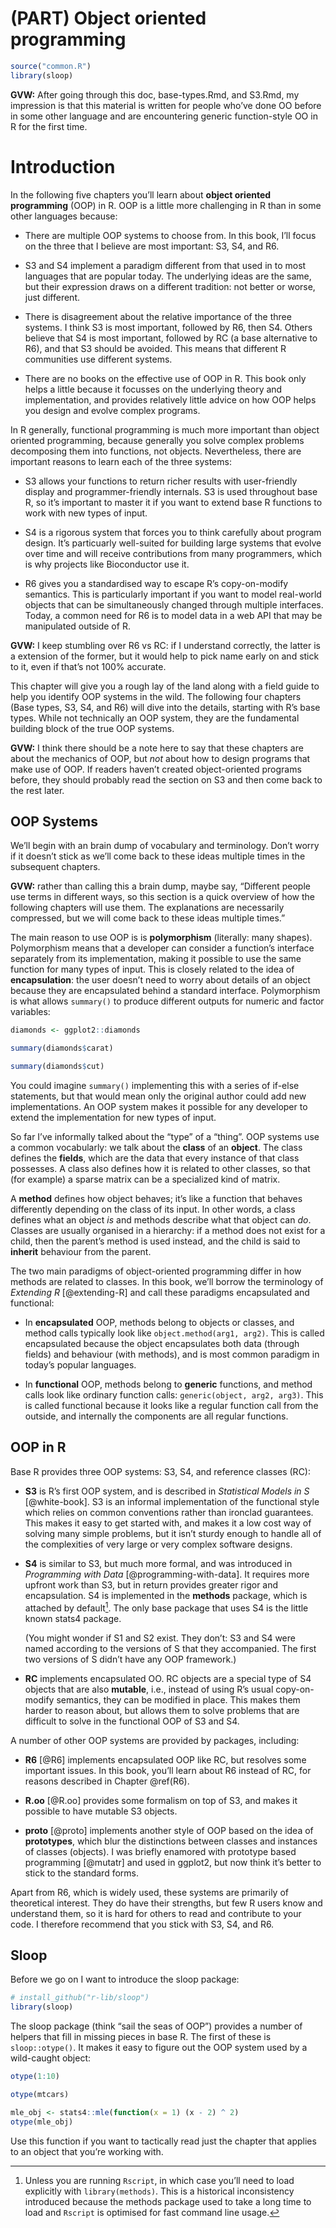 # (PART) Object oriented programming {-}
\index{object-oriented programming}

```r
source("common.R")
library(sloop)
```

**GVW:** After going through this doc, base-types.Rmd, and S3.Rmd, my impression is that this material is written for people who've done OO before in some other language and are encountering generic function-style OO in R for the first time.

# Introduction {#oo .unnumbered}

In the following five chapters you'll learn about __object oriented programming__ (OOP) in R. OOP is a little more challenging in R than in some other languages because:

* There are multiple OOP systems to choose from. In this book, I'll focus 
  on the three that I believe are most important: S3, S4, and R6.

* S3 and S4 implement a paradigm different from that used in to most languages that are popular today. 
  The underlying ideas are the same, but their expression draws on a different tradition:
  not better or worse, just different.

* There is disagreement about the relative importance of the three systems. 
  I think S3 is most important, followed by R6, then S4. Others believe that 
  S4 is most important, followed by RC (a base alternative to R6), and that S3 
  should be avoided. This means that different R communities use different 
  systems.

* There are no books on the effective use of OOP in R. This book
  only helps a little because it focusses on the underlying theory and 
  implementation, and provides relatively little advice on how OOP
  helps you design and evolve complex programs.

In R generally, functional programming is much more important than object oriented programming, because generally you solve complex problems decomposing them into functions, not objects. Nevertheless, there are important reasons to learn each of the three systems:

* S3 allows your functions to return richer results with user-friendly display
  and programmer-friendly internals. S3 is used throughout base R, so it's 
  important to master it if you want to extend base R functions to work with 
  new types of input.

* S4 is a rigorous system that forces you to think carefully about program design.
  It's particuarly well-suited for building large systems that evolve over time 
  and will receive contributions from many programmers, which is why projects like
  Bioconductor use it.
  
* R6 gives you a standardised way to escape R's copy-on-modify semantics. 
  This is particularly important if you want to model real-world objects 
  that can be simultaneously changed through multiple interfaces. Today,
  a common need for R6 is to model data in a web API that may be manipulated
  outside of R.

**GVW:** I keep stumbling over R6 vs RC: if I understand correctly, the latter is a extension of the former, but it would help to pick name early on and stick to it, even if that's not 100% accurate.

This chapter will give you a rough lay of the land along with a field guide to help you identify OOP systems in the wild. The following four chapters (Base types, S3, S4, and R6) will dive into the details, starting with R's base types. While not technically an OOP system, they are the fundamental building block of the true OOP systems.

**GVW:** I think there should be a note here to say that these chapters are about the mechanics of OOP, but _not_ about how to design programs that make use of OOP.  If readers haven't created object-oriented programs before, they should probably read the section on S3 and then come back to the rest later.

## OOP Systems {-}

We'll begin with an brain dump of vocabulary and terminology. Don't worry if it doesn't stick as we'll come back to these ideas multiple times in the subsequent chapters.

**GVW:** rather than calling this a brain dump, maybe say, "Different people use terms in different ways, so this section is a quick overview of how the following chapters will use them.  The explanations are necessarily compressed, but we will come back to these ideas multiple times."

The main reason to use OOP is is __polymorphism__ (literally: many shapes). Polymorphism means that a developer can consider a function's interface separately from its implementation, making it possible to use the same function for many types of input. This is closely related to the idea of __encapsulation__: the user doesn't need to worry about details of an object because they are encapsulated behind a standard interface. Polymorphism is what allows `summary()` to produce different outputs for numeric and factor variables:

```r
diamonds <- ggplot2::diamonds

summary(diamonds$carat)

summary(diamonds$cut)
```

You could imagine `summary()` implementing this with a series of if-else statements, but that would mean only the original author could add new implementations. An OOP system makes it possible for any developer to extend the implementation for new types of input. 

So far I've informally talked about the "type" of a "thing". OOP systems use a common vocabularly: we talk about the __class__ of an __object__. The class defines the __fields__, which are the data that every instance of that class possesses.  A class also defines how it is related to other classes, so that (for example) a sparse matrix can be a specialized kind of matrix.

A __method__ defines how object behaves; it's like a function that behaves differently depending on the class of its input. In other words, a class defines what an object _is_ and methods describe what that object can _do_. Classes are usually organised in a hierarchy: if a method does not exist for a child, then the parent's method is used instead, and the child is said to __inherit__ behaviour from the parent. 

The two main paradigms of object-oriented programming differ in how methods are related to classes. In this book, we'll borrow the terminology of _Extending R_ [@extending-R] and call these paradigms encapsulated and functional:

*   In __encapsulated__ OOP, methods belong to objects or classes, and method 
    calls typically look like `object.method(arg1, arg2)`. This is called 
    encapsulated because the object encapsulates both data (through fields) and 
    behaviour (with methods), and is most common paradigm in today's popular 
    languages.
    
*   In __functional__ OOP, methods belong to __generic__ functions, and method 
    calls look like ordinary function calls: `generic(object, arg2, arg3)`. 
    This is called functional because it looks like a regular function call
    from the outside, and internally the components are all regular functions.

## OOP in R {-}

Base R provides three OOP systems: S3, S4, and reference classes (RC):

*   __S3__ is R's first OOP system, and is described in _Statistical Models 
    in S_ [@white-book]. S3 is an informal implementation of the functional 
    style which relies on common conventions rather than ironclad guarantees. 
    This makes it easy to get started with, and makes it a low cost way of 
    solving many simple problems, but it isn't sturdy enough to handle all
    of the complexities of very large or very complex software designs.

*   __S4__ is similar to S3, but much more formal, and was introduced in 
    _Programming with Data_ [@programming-with-data]. It requires more upfront 
    work than S3, but in return provides greater rigor and encapsulation. S4 is 
    implemented in the __methods__ package, which is attached by 
    default[^Rscript]. The only base package that uses S4 is the little known 
    stats4 package.
    
    (You might wonder if S1 and S2 exist. They don't: S3 and S4 were named 
    according to the versions of S that they accompanied. The first two 
    versions of S didn't have any OOP framework.)

*   __RC__ implements encapsulated OO. RC objects are a special type of S4 
    objects that are also __mutable__, i.e., instead of using R's usual copy-on-modify 
    semantics, they can be modified in place. This makes them harder to reason 
    about, but allows them to solve problems that are difficult to solve in
    the functional OOP of S3 and S4.

[^Rscript]: Unless you are running `Rscript`, in which case you'll need to load explicitly with `library(methods)`. This is a historical inconsistency introduced because the methods package used to take a long time to load and `Rscript` is optimised for fast command line usage. 

A number of other OOP systems are provided by packages, including:

*   __R6__ [@R6] implements encapsulated OOP like RC, but resolves some 
    important issues. In this book, you'll learn about R6 instead of RC, for
    reasons described in Chapter \@ref(R6).
    
*   __R.oo__ [@R.oo] provides some formalism on top of S3, and makes it possible to
    have mutable S3 objects.

*   __proto__ [@proto] implements another style of OOP based on the idea of 
    __prototypes__, which blur the distinctions between classes and instances 
    of classes (objects). I was briefly enamored with prototype based 
    programming [@mutatr] and used in ggplot2, but now think it's better to
    stick to the standard forms.

Apart from R6, which is widely used, these systems are primarily of theoretical interest. They do have their strengths, but few R users know and understand them, so it is hard for others to read and contribute to your code. I therefore recommend that you stick with S3, S4, and R6.

## Sloop {-}

Before we go on I want to introduce the sloop package:

```r
# install_github("r-lib/sloop")
library(sloop)
```

The sloop package (think "sail the seas of OOP") provides a number of helpers that fill in missing pieces in base R. The first of these is `sloop::otype()`. It makes it easy to figure out the OOP system used by a wild-caught object: 

```r
otype(1:10)

otype(mtcars)

mle_obj <- stats4::mle(function(x = 1) (x - 2) ^ 2)
otype(mle_obj)
```

Use this function if you want to tactically read just the chapter that applies to an object that you're working with. 
